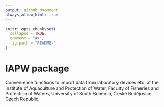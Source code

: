 ```yaml
---
output: github_document
always_allow_html: true
---
```


<!-- README.md is generated from README.Rmd. Please edit that file -->

```r
knitr::opts_chunk$set(
  collapse = TRUE,
  comment = "#>",
  fig.path = "README-"
)
```

# IAPW package
Convenience functions to import data from laboratory devices etc. at the Institute of Aquaculture and Protection of Water, Faculty of Fisheries and Protection of Waters, University of South Bohemia, České Budějovice, Czech Republic.